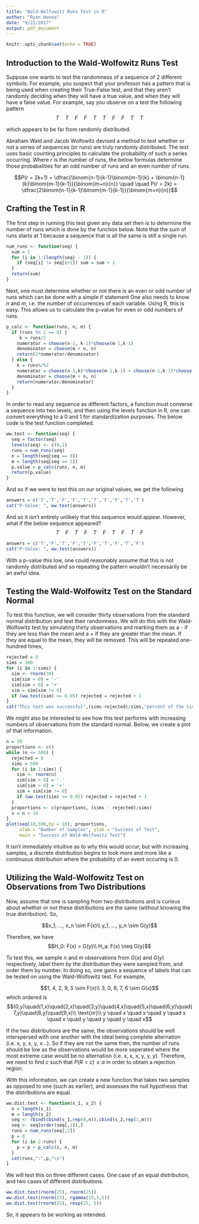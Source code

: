 ```yaml
---
title: "Wald-Wolfowitz Runs Test in R"
author: "Ryan Honea"
date: "9/22/2017"
output: pdf_document
---
```


```r
knitr::opts_chunk$set(echo = TRUE)
```

## Introduction to the Wald-Wolfowitz Runs Test
Suppose one wants to test the randomness of a sequence of 2 different symbols. For example, you suspect that your professor has a pattern that is being used when creating their True-False test, and that they aren't randomly deciding when they will have a true value, and when they will have a false value. For example, say you observe on a test the following pattern
$$
T \quad T \quad F \quad F \quad T \quad T \quad F \quad F \quad T \quad T
$$

which appears to be far from randomly distributed. 

Abraham Wald and Jacob Wolfowitz devised a method to test whether or not a series of sequences (or runs) are truly randomly distributed. The test uses basic counting principles to calculate the probability of such a series occurring. Where $r$ is the number of runs, the below formulas determine those probabalities for an odd number of runs and an even number of runs.

$$P(r = 2k+1) = \dfrac{\binom{n-1}{k-1}\binom{m-1}{k} + \binom{n-1}{k}\binom{m-1}{k-1}}{\binom{m+n}{n}} \quad \quad
P(r = 2k)   = \dfrac{2\binom{n-1}{k-1}\binom{m-1}{k-1}}{\binom{m+n}{n}}$$

## Crafting the Test in R
The first step in running this test given any data set then is to determine the number of runs which is done by the function below. Note that the sum of runs starts at 1 because a sequence that is all the same is still a single run.
```r
num_runs <- function(seq) {
  sum = 1
  for (i in 1:(length(seq) - 1)) {
    if (seq[i] != seq[i+1]) sum = sum + 1
  }
  return(sum)
}
```

Next, one must determine whether or not there is an even or odd number of runs which can be done with a simple if statement One also needs to know $n$ and $m$, i.e. the number of occurrences of each variable. Using R, this is easy. This allows us to calculate the p-value for even or odd numbers of runs.

```r
p_calc <- function(runs, n, m) {
  if (runs %% 2 == 0) {
     k = runs/2
    numerator = choose(n-1, k-1)*choose(m-1,k-1)
    denominator = choose(m + n, n)
    return(2*numerator/denominator) 
  } else {
    k = runs%/%2
    numerator = choose(n-1,k)*choose(m-1,k-1) + choose(n-1,k-1)*choose(m-1,k)
    denominator = choose(m + n, n)
    return(numerator/denominator)
  }
}
```

In order to read any sequence as different factors, a function must converse a sequence into two levels, and then using the levels function in R, one can convert everything to a 0 and 1 for standardization purposes. The below code is the test function completed.

```r
ww.test <- function(seq) {
  seq = factor(seq)
  levels(seq) <- c(0,1)
  runs = num_runs(seq)
  n = length(seq[seq == 0])
  m = length(seq[seq == 1])
  p.value = p_calc(runs, n, m)
  return(p.value)
}
```

And so if we were to test this on our original values, we get the following

```r
answers = c('T','T','F','F','T','T','F','F','T','T')
cat("P-Value: ", ww.test(answers))
```

And so it isn't entirely unlikely that this sequence would appear. However, what if the below sequence appeared?
$$T\quad F\quad T\quad F\quad T\quad F\quad T\quad F\quad T\quad F$$
```r
answers = c('T','F','T','F','T','F','T','F','T','F')
cat("P-Value: ", ww.test(answers))
```

With a p-value this low, one could reasonably assume that this is not randomly distributed and so repeating the pattern wouldn't necessarily be an awful idea.

## Testing the Wald-Wolfowitz Test on the Standard Normal
To test this function, we will consider thirty observations from the standard normal distribution and test their randomness. We will do this with the Wald-Wolfowitz test by simulating thirty observations and marking them as a - if they are less than the mean and a + if they are greater than the mean. If they are equal to the mean, they will be removed. This will be repeated one-hundred times, 

```r
rejected = 0
sims = 100
for (i in 1:sims) {
  sim <- rnorm(30)
  sim[sim < 0] = '-'
  sim[sim > 0] = '+'
  sim = sim[sim != 0]
  if (ww.test(sim) <= 0.05) rejected = rejected + 1
}
cat("This test was successful",(sims-rejected)/sims,"percent of the time")
```

We might also be interested to see how this test performs with increasing numbers of observations from the standard normal. Below, we create a plot of that information.
```r
n = 10
proportions <- c()
while (n <= 500) {
  rejected = 0
  sims = 500
  for (i in 1:sims) {
    sim <- rnorm(n)
    sim[sim < 0] = '-'
    sim[sim > 0] = '+'
    sim = sim[sim != 0]
    if (ww.test(sim) <= 0.05) rejected = rejected + 1
  }
  proportions <- c(proportions, (sims - rejected)/sims)
  n = n + 10
}
plot(seq(10,500,by = 10), proportions,
     xlab = "Number of Samples", ylab = "Success of Test",
     main = "Success of Wald-Wolfowitz Test")
```

It isn't immediately intuitive as to why this would occur, but with increasing samples, a discrete distribution begins to look more and more like a continuous distribution where the probability of an event occuring is 0.

## Utilizing the Wald-Wolfowitz Test on Observations from Two Distributions
Now, assume that one is sampling from two distributions and is curious about whether or not these distributions are the same (without knowing the true distribution). So,

$$x_1, ..., x_n \sim F(x)\\
y_1, ..., y_n \sim G(y)$$

Therefore, we have
$$H_0: F(x) = G(y)\\
H_a: F(x) \neq G(y)$$

To test this, we sample $n$ and $m$ observations from $G(x)$ and $G(y)$ respectively, label them by the distribution they were sampled from, and order them by number. In doing so, one gains a sequence of labels that can be tested on using the Wald-Wolfowitz test. For example, 

$$1, 4, 2, 9, 5 \sim F(x)\\
3, 0, 8, 7, 6 \sim G(x)$$
which ordered is
$$(0,y)\quad(1,x)\quad(2,x)\quad(3,y)\quad(4,x)\quad(5,x)\quad(6,y)\quad(7,y)\quad(8,y)\quad(9,x)\\
\text{or}\\
y \quad x \quad x \quad y \quad x \quad x \quad y \quad y \quad y \quad x$$

If the two distributions are the same, the observations should be well interspersed with one another with the ideal being complete alternation (i.e. x, y, x, y, x...). So if they are not the same then, the number of runs should be low as the observations would be more seperated where the most extreme case would be no alternation (i.e. x, x, x, y, y, y). Therefore, we need to find $c$ such that $P(R < c) \leq \alpha$ in order to obtain a rejection region. 

With this information, we can create a new function that takes two samples as opposed to one (such as earlier), and assesses the null hypothesis that the distributions are equal.

```r
ww.dist.test <- function(s_1, s_2) {
  n = length(s_1)
  m = length(s_2)
  seq <- rbind(cbind(s_1,rep(0,n)),cbind(s_2,rep(1,m)))
  seq <- seq[order(seq[,1]),]
  runs = num_runs(seq[,2])
  p = 0
  for (i in 2:runs) {
    p = p + p_calc(i, n, m)
  }
  cat(runs,":",p,"\n")
}
```

We will test this on three different cases. One case of an equal distribution, and two cases of different distributions.

```r
ww.dist.test(rnorm(25), rnorm(25))
ww.dist.test(rnorm(25), rgamma(25,5,5))
ww.dist.test(rnorm(25), rexp(25, 5))
````

So, it appears to be working as intended.